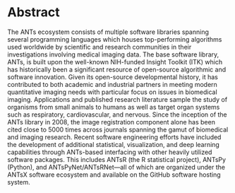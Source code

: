
# Abstract {-}

The ANTs ecosystem consists of multiple software libraries spanning several
programming languages which houses top-performing algorithms used worldwide by
scientific and research communities in their investigations involving medical
imaging data. The base software library, ANTs, is built upon the well-known
NIH-funded Insight Toolkit (ITK) which has historically been a significant
resource of open-source algorithmic and software innovation. Given its
open-source developmental history, it has contributed to both academic and
industrial partners in meeting modern quantitative imaging needs with particular
focus on issues in biomedical imaging. Applications and published research
literature sample the study of organisms from small animals to humans as well as
target organ systems such as respiratory, cardiovascular, and nervous. Since the
inception of the ANTs library in 2008, the image registration component alone
has been cited close to 5000 times across journals spanning the gamut of
biomedical and imaging research. Recent software engineering efforts have
included the development of additional statistical, visualization, and deep
learning capabilities through ANTs-based interfacing with other heavily utilized
software packages. This includes ANTsR (the R statistical project), ANTsPy
(Python), and ANTsPyNet/ANTsRNet---all of which are organized under the ANTsX
software ecosystem and available on the GitHub software hosting system.

\newpage